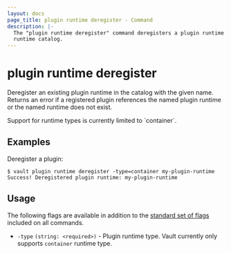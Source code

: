 ```yaml
---
layout: docs
page_title: plugin runtime deregister - Command
description: |-
  The "plugin runtime deregister" command deregisters a plugin runtime in Vault's plugin
  runtime catalog.
---
```


# plugin runtime deregister

Deregister an existing plugin runtime in the catalog with the given name.
Returns an error if a registered plugin references the named plugin runtime or
the named runtime does not exist.

<Note title="Limited -type flag support">
  Support for runtime types is currently limited to `container`.
</Note>

## Examples

Deregister a plugin:

```shell-session
$ vault plugin runtime deregister -type=container my-plugin-runtime
Success! Deregistered plugin runtime: my-plugin-runtime
```

## Usage

The following flags are available in addition to the [standard set of
flags](/vault/docs/commands) included on all commands.

- `-type` `(string: <required>)` - Plugin runtime type. Vault currently only supports
  `container` runtime type.

